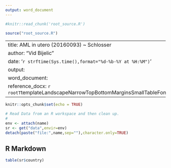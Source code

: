```yaml
---
output: word_document
---
```


```r
#knitr::read_chunk('root_source.R')

source("root_source.R")

```

---
title: AML in utero (20160093) ~ Schlosser
author: "Vid Bijelic"
date: '`r strftime(Sys.time(),format="%d-%b-%Y at %H:%M")`'
output:
  word_document:
    reference_docx: `r rootT`templateLandscapeNarrowTopBottomMarginsSmallTableFont.docx
---

```r
knitr::opts_chunk$set(echo = TRUE)

# Read Data from an R workspace and then clean up.
#
env <- attach(name)
sr <- get("data",envir=env)
detach(paste("file:",name,sep=""),character.only=TRUE)

```

## R Markdown

```r

table(sr$country)

```

